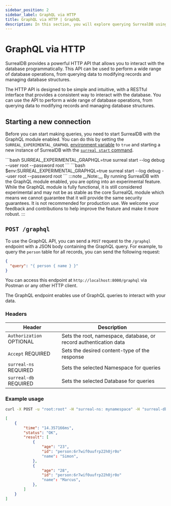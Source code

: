 ```yaml
---
sidebar_position: 2
sidebar_label: GraphQL via HTTP 
title: GraphQL via HTTP | GraphQL
description: In this section, you will explore querying SurrealDB using the GraphQL HTTP endpoint. The HTTP API is designed to be simple and intuitive, with any interface that provides a consistent way to interact with the database.
---
```



# GraphQL via HTTP

SurrealDB provides a powerful HTTP API that allows you to interact with the database programmatically. This API can be used to perform a wide range of database operations, from querying data to modifying records and managing database structures.

The HTTP API is designed to be simple and intuitive, with a RESTful interface that provides a consistent way to interact with the database. You can use the API to perform a wide range of database operations, from querying data to modifying records and managing database structures.

## Starting a new connection 

Before you can start making queries, you need to start SurrealDB with the GraphQL module enabled. You can do this by setting the `SURREAL_EXPERIMENTAL_GRAPHQL` [environment variable](/docs/surrealdb/installation/running/env_vars) to `true` and starting a new instance of SurrealDB with the [`surreal start` command](/docs/surrealdb/cli/start).


<Tabs groupId="start-surreal">
<TabItem value="macOS" label="MacOS">
```bash
SURREAL_EXPERIMENTAL_GRAPHQL=true surreal start --log debug --user root --password root
```
</TabItem>
<TabItem value="Windows" label="Windows">
```bash
$env:SURREAL_EXPERIMENTAL_GRAPHQL=true surreal start --log debug --user root --password root
```
</TabItem>
</Tabs>
:::note
__Note:__ By running SurrealDB with the GraphQL module enabled, you are opting into an experimental feature. While the GraphQL module is fully functional, it is still considered experimental and may not be as stable as the core SurrealQL module which means we cannot guarantee that it will provide the same security guarantees. It is not recommended for production use. We welcome your feedback and contributions to help improve the feature and make it more robust.
:::

## `POST /graphql`

<Since v="v2.0.0" />

To use the GraphQL API, you can send a `POST` request to the `/graphql` endpoint with a JSON body containing the GraphQL query. For example, to query the `person` table for all records, you can send the following request:

```json
{
  "query": "{ person { name } }"
}
```

You can access this endpoint at `http://localhost:8000/graphql` via Postman or any other HTTP client.



The GraphQL endpoint enables use of GraphQL queries to interact with your data.

### Headers
<table>
    <thead>
        <tr>
            <th colspan="2">Header</th>
            <th colspan="2">Description</th>
        </tr>
    </thead>  
    <tbody>
        <tr>
            <td colspan="2" scope="row" data-label="Header">
                <code>Authorization</code>
                <l className='grey'>OPTIONAL</l>
            </td>
            <td colspan="2" scope="row" data-label="Description">
            Sets the root, namespace, database, or record authentication data
            </td>
        </tr>
        <tr>
            <td colspan="2" scope="row" data-label="Header">
                <code>Accept</code>
                <l className='yellow'>REQUIRED</l>
            </td>
            <td colspan="2" scope="row" data-label="Description">
                Sets the desired content-type of the response
            </td>
        </tr>
        <tr>
            <td colspan="2" scope="row" data-label="Header">
                <code>surreal-ns</code>
                <l className='yellow'>REQUIRED</l>
            </td>
            <td colspan="2" scope="row" data-label="Description">
                Sets the selected Namespace for queries
            </td>
        </tr>
        <tr>
            <td colspan="2" scope="row" data-label="Header">
                <code>surreal-db</code>
                <l className='yellow'>REQUIRED</l>
            </td>
            <td colspan="2" scope="row" data-label="Description">
                Sets the selected Database for queries
            </td>
        </tr>
    </tbody>
</table>

### Example usage
```bash title="Request"
curl -X POST -u "root:root" -H "surreal-ns: mynamespace" -H "surreal-db: mydatabase" -H "Accept: application/json" -d '{"query": "{ person(filter: {age: {age_gt: 18}}) { id name age } }"}' http://localhost:8000/graphql
```

```json title="Response"
[
	{
		"time": "14.357166ms",
		"status": "OK",
		"result": [
			{
				"age": "23",
				"id": "person:6r7wif0uufrp22h0jr0o"
				"name": "Simon",
			},
			{
				"age": "28",
				"id": "person:6r7wif0uufrp22h0jr0o"
				"name": "Marcus",
			},
		]
	}
]
```

